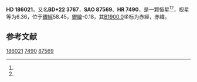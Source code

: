 {{Starbox begin
| name = HD 186021
}}
{{Starbox observe
| epoch = [[J2000.0|J2000.0]]
| constell = {{星座名待查}}<ref name=SIMBAD>{{cite web
 | url=http://simbad.u-strasbg.fr/simbad/sim-id?Ident=HR+7490
 | title =Pulsating variable Star
 | publisher=Centre de Données astronomiques de Strasbourg
 | work=SIMBAD
 | accessdate=2012-07-13}}</ref><ref name=DATA>{{cite web
 | url=http://vizier.u-strasbg.fr/viz-bin/VizieR-5?-out.add=.&-source=5050&-corr=PK=HR&-out.max=9999&HR=7490
 | title=VizieR Detailed Page
 | accessdate=2012-07-13
 | archive-date=2019-02-16
 | archive-url=https://web.archive.org/web/20190216093936/http://vizier.u-strasbg.fr/viz-bin/VizieR-5?-out.add=.&-source=5050&-corr=PK=HR&-out.max=9999&HR=7490
 | dead-url=no
 }}</ref>
| 星官 = 
| ra = {{RA|19|41|14.9}}<ref name=SIMBAD /><ref name=DATA />
| dec = {{DEC|+22|27|10}}<ref name=SIMBAD /><ref name=DATA />
| appmag_v = 6.36<ref name=SIMBAD /><ref name=DATA />
}}
{{Starbox character
| class = K0I<ref name=SIMBAD /><ref name=DATA />
| b-v = 1.53<ref name=SIMBAD /><ref name=DATA />
| u-b = <ref name=SIMBAD /><ref name=DATA />
| r-i = <ref name=SIMBAD /><ref name=DATA />
| variable = 
}}
{{Starbox astrometry
| radial_v = 
| prop_mo_ra = -23
| parallax = 
| p_error = 
}}
{{Starbox catalog
| names =BD+22 3767，[[SAO星表|SAO]] 87569，[[HD星表|HD]] 186021，[[HR星表|HR]] 7490}}
{{Starbox reference |Simbad=HR+7490}}
{{Starbox end}}

'''HD 186021'''，又名'''BD+22 3767'''，'''SAO 87569'''、'''HR 7490'''，是一颗恒星<ref name=SIMBAD /><ref name=DATA />，视星等为6.36，位于[[銀道座標系|銀經]]58.45，[[銀道座標系|銀緯]]-0.18，其[[B1900.0|B1900.0]]坐标为赤經{{RA|19|36|57.1}}，赤緯{{DEC|+22|-0.18|10}}。

== 参考文献 ==
{{reflist}}

{{star-stub}}

[[Category:HD和HDE天體|186021]]
[[Category:HR天體|7490]]
[[Category:SAO天體|87569]]